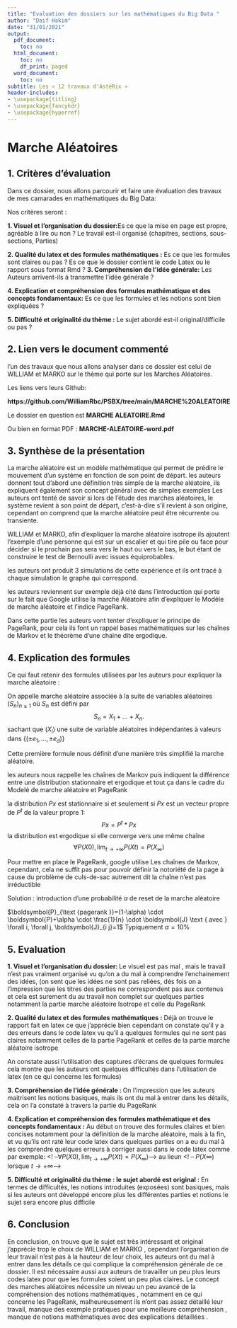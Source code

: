 ---
title: "Evaluation des dossiers sur les mathématiques du Big Data "
author: "Daif Hakim"
date: "31/01/2021"
output:
  pdf_document:
    toc: no
  html_document:
    toc: no
    df_print: paged
  word_document:
    toc: no
subtitle: Les « 12 travaux d'AstéRix »
header-includes:
- \usepackage{titling}
- \usepackage{fancyhdr}
- \usepackage{hyperref}
---



\setlength{\textheight}{20.5cm} 
\pagestyle{fancyplain}
\fancyhf{}
\lhead{Marche Aléatoires}
\chead{\href{https://github.com/WilliamRbc/PSBX}{WILIAM ET MARKO}, Travaux Maths }
\renewcommand{\headrulewidth}{1pt} 
\rfoot{Page \thepage}
\cfoot{Travaux Maths - Marche Aléatoires }
\renewcommand{\footrulewidth}{1pt}


# Marche Aléatoires 

## 1. Critères d'évaluation
Dans ce dossier, nous allons parcourir et faire une évaluation des travaux de mes camarades en mathématiques du Big Data: 

Nos critères seront :


**1.  Visuel et l'organisation du dossier:**Es ce que la mise en page est propre, agréable à lire ou non ? Le travail est-il organisé (chapitres, sections, sous-sections, Parties)

**2.	Qualité du latex et des formules mathématiques :** Es ce que les formules sont claires ou pas ? 
                                            Es ce que le dossier contient le code Latex ou le rapport sous format Rmd ?
**3.	Compréhension de l'idée générale:** Les Auteurs arrivent-ils à transmettre l'idée générale ? 

**4.	Explication et compréhension des formules mathématique et des concepts fondamentaux:** Es ce que les formules et les     notions sont bien expliquées ?

**5.	Difficulté et originalité du thème :** Le sujet abordé est-il original/difficile ou pas ?


## 2. Lien vers le document commenté

l'un des travaux que nous allons analyser dans ce dossier est celui de WILLIAM et  MARKO sur le thème qui porte sur les Marches Aléatoires.

Les liens vers leurs  Github: 

**https://github.com/WilliamRbc/PSBX/tree/main/MARCHE%20ALEATOIRE **

Le dossier en question est **MARCHE ALEATOIRE.Rmd**

Ou bien en format PDF : **MARCHE-ALEATOIRE-word.pdf**

## 3. Synthèse de la présentation

La marche aléatoire est un modèle mathématique qui permet de prédire le mouvement d'un système en fonction de son point de départ. 
les auteurs donnent tout d'abord une définition très simple de la marche aléatoire, ils expliquent également son concept général avec de simples exemples 
Les auteurs ont tenté de savoir si lors de l'étude des marches aléatoires, le système revient à son point de départ, c'est-à-dire s'il revient à son origine, cependant on comprend que la marche aléatoire peut être récurrente ou transiente.

WILLIAM et  MARKO, afin d'expliquer la marche aléatoire isotrope ils  ajoutent l'exemple d’une personne qui est sur un escalier et qui tire pile ou face pour décider si le prochain pas sera vers le haut ou vers le bas, le but étant de construire le test de Bernoulli avec issues équiprobables.

les auteurs ont produit 3 simulations de cette expérience et ils ont tracé à chaque simulation le graphe qui correspond.

les auteurs reviennent sur exemple déjà cité dans l'introduction qui porte sur le fait que Google utilise la marché Aléatoire afin d'expliquer le  Modèle de marche aléatoire et l'indice PageRank.

Dans cette partie les auteurs vont tenter d'expliquer le principe de PageRank, pour cela ils font un rappel bases mathématiques sur les chaînes de Markov et le théorème d'une chaine dite ergodique.

## 4. Explication des formules
Ce qui faut retenir des formules utilisées par les auteurs pour expliquer la marche aléatoire : 

On appelle marche aléatoire associée à la suite de variables aléatoires $(S_n)_{n\geq 1}$ où $S_n$ est défini par $$ S_n=X_1+\dots+X_n. $$
sachant que  $(X_i)$ une suite de variable aléatoires indépendantes à valeurs dans $\{(\pm e_1,\dots,\pm e_d)\}$

Cette première formule nous définit d'une manière très simplifié la marche aléatoire.

les auteurs nous rappelle les chaînes de Markov puis indiquent la différence entre une distribution stationnaire et ergodique et tout ça dans le cadre du Modelé de marche aléatoire et PageRank

la distribution $Px$ est stationnaire si et seulement si $Px$ est un vecteur propre de $P^t$ de la valeur propre 1: 
$$ Px = P^t * Px $$
la distribution est ergodique si elle converge vers une même chaîne
$$\forall P(X 0), \lim _{t \rightarrow+\infty} P(X t)=P\left(X_{\infty}\right)$$

Pour mettre en place le PageRank, google utilise Les chaînes de Markov, cependant, cela ne suffit pas pour pouvoir définir la notoriété de la page à cause du problème de culs-de-sac autrement dit la chaîne n'est pas irréductible

Solution : introduction d’une probabilité $\alpha$ de reset de la marche aléatoire

$\boldsymbol{P}_{\text {pagerank }}=(1-\alpha) \cdot \boldsymbol{P}+\alpha \cdot \frac{1}{n} \cdot \boldsymbol{J} \text { avec } \forall i, \forall j, \boldsymbol{J}_{i j}=1$
Typiquement $\alpha=10 \%$

## 5. Evaluation

**1. Visuel et l'organisation du dossier: **
Le visuel est pas mal , mais le travail n'est pas vraiment organisé vu qu'on a du mal à comprendre l'enchainement des idées, (on sent que les idées ne sont pas reliées, dés fois on a l'impression que les titres des parties ne correspondent pas aux contenus et cela est surement du au travail non complet sur quelques parties notamment la partie marche aléatoire Isotrope et celle du PageRank

**2.	Qualité du latex et des formules mathématiques :**
Déjà on trouve le rapport fait en latex ce que j'apprécie bien 
cependant on constate qu'il y a des erreurs dans le code latex vu qu'il a quelques formules qui ne sont pas claires notamment celles de la partie PageRank et celles de la partie marche aléatoire isotrope

An constate aussi l'utilisation des captures d'écrans de quelques formules cela montre que les auteurs ont quelques difficultés dans l'utilisation de latex (en ce qui concerne les formules)

**3.	Compréhension de l'idée générale : **
On l'impression que les auteurs maitrisent les notions basiques, mais ils ont du mal à entrer dans les détails, cela on l'a constaté à travers la partie du PageRank

**4.	Explication et compréhension des formules mathématique et des concepts fondamentaux :**
Au début on trouve des formules claires et bien concises notamment pour la définition de la marche aléatoire, mais à la fin, et vu qu'ils ont raté leur code latex dans quelques parties on a eu du mal à les comprendre
quelques erreurs à corriger aussi dans le code latex comme par exemple: <! --$\forall P(X 0), \lim _{t \rightarrow+\infty} P(X t)=P\left(X_{\infty}\right)$-->  au lieun <! -- $P(X\infty)$ lorsque $t → +\infty$-->

**5.	Difficulté et originalité du thème : le sujet abordé est original :**
En termes de difficultés,  les notions introduites (exposées) sont basiques, mais si les auteurs ont développé encore plus les différentes parties et notions le sujet sera encore plus difficile  

 

## 6. Conclusion

En conclusion,  on trouve que le sujet est très intéressant et original j’apprécie trop le choix de WILLIAM et  MARKO , cependant l’organisation de leur travail n’est pas à la hauteur de leur choix, les auteurs ont du mal à entrer dans les détails ce qui complique la compréhension générale de  ce dossier.
Il est nécessaire aussi aux auteurs de travailler un peu plus leurs codes latex pour que les formules soient un peu plus claires. 
Le concept des marches aléatoires nécessite un niveau un peu avancé de la compréhension des notions mathématiques , notamment en ce qui concerne les PageRank, malheureusement ils n’ont pas assez détaillé  leur travail, manque des exemple pratiques pour une meilleure compréhension , manque de notions mathématiques avec des explications détaillées .



